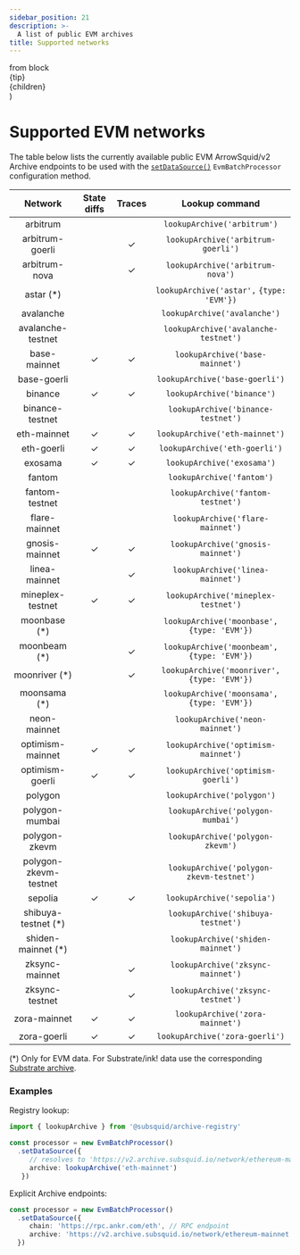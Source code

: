 ```yaml
---
sidebar_position: 21
description: >-
  A list of public EVM archives
title: Supported networks
---
```


  <div class="group relative w-max">
    <div class={`pointer-events-auto absolute -top-9 -left-8 w-max opacity-0 transition-opacity group-hover:opacity-100`} style={{backgroundColor: "#f6f8fa"}}>
      <div>from block</div>
      <div>{tip}</div>
    </div>
    <span class="underline decoration-dotted">{children}</span>
  </div>
)

# Supported EVM networks

The table below lists the currently available public EVM ArrowSquid/v2 Archive endpoints to be used with the [`setDataSource()`](/evm-indexing/configuration/initialization) `EvmBatchProcessor` configuration method.

| Network               | State diffs | Traces | Lookup command                                |
|:---------------------:|:-----------:|:------:|:---------------------------------------------:|
| arbitrum              |             |        | `lookupArchive('arbitrum')`                   |
| arbitrum-goerli       |             | ✓      | `lookupArchive('arbitrum-goerli')`            |
| arbitrum-nova         |             | ✓      | `lookupArchive('arbitrum-nova')`              |
| astar (*)             |             |        | `lookupArchive('astar',` `{type: 'EVM'})`     |
| avalanche             |             |        | `lookupArchive('avalanche')`                  |
| avalanche-testnet     |             |        | `lookupArchive('avalanche-testnet')`          |
| base-mainnet          | ✓           | ✓      | `lookupArchive('base-mainnet')`               |
| base-goerli           |             |        | `lookupArchive('base-goerli')`                |
| binance               | ✓           | ✓      | `lookupArchive('binance')`                    |
| binance-testnet       |             |        | `lookupArchive('binance-testnet')`            |
| eth-mainnet           | ✓           | ✓      | `lookupArchive('eth-mainnet')`                |
| eth-goerli            | ✓           | ✓      | `lookupArchive('eth-goerli')`                 |
| exosama               | ✓           | ✓      | `lookupArchive('exosama')`                    |
| fantom                |             |        | `lookupArchive('fantom')`                     |
| fantom-testnet        |             |        | `lookupArchive('fantom-testnet')`             |
| flare-mainnet         |             |        | `lookupArchive('flare-mainnet')`              |
| gnosis-mainnet        | ✓           | ✓      | `lookupArchive('gnosis-mainnet')`             |
| linea-mainnet         |             | ✓      | `lookupArchive('linea-mainnet')`              |
| mineplex-testnet      | ✓           | ✓      | `lookupArchive('mineplex-testnet')`           |
| moonbase (*)          |             |        | `lookupArchive('moonbase',` `{type: 'EVM'})`  |
| moonbeam (*)          |             | ✓      | `lookupArchive('moonbeam',` `{type: 'EVM'})`  |
| moonriver (*)         |             | ✓      | `lookupArchive('moonriver',` `{type: 'EVM'})` |
| moonsama (*)          |             |        | `lookupArchive('moonsama',` `{type: 'EVM'})`  |
| neon-mainnet          |             |        | `lookupArchive('neon-mainnet')`               |
| optimism-mainnet      | <FromBlockTooltip tip="105235063">✓</FromBlockTooltip> | ✓ | `lookupArchive('optimism-mainnet')` |
| optimism-goerli       | <FromBlockTooltip tip="4061224">✓</FromBlockTooltip>   | ✓ | `lookupArchive('optimism-goerli')`  |
| polygon               |             |        | `lookupArchive('polygon')`                    |
| polygon-mumbai        |             |        | `lookupArchive('polygon-mumbai')`             |
| polygon-zkevm         |             |        | `lookupArchive('polygon-zkevm')`              |
| polygon-zkevm-testnet |             |        | `lookupArchive('polygon-zkevm-testnet')`      |
| sepolia               | ✓           | ✓      | `lookupArchive('sepolia')`                    |
| shibuya-testnet (*)   |             |        | `lookupArchive('shibuya-testnet')`            |
| shiden-mainnet (*)    |             |        | `lookupArchive('shiden-mainnet')`             |
| zksync-mainnet        |             | ✓      | `lookupArchive('zksync-mainnet')`             |
| zksync-testnet        |             | ✓      | `lookupArchive('zksync-testnet')`             |
| zora-mainnet          | ✓           | ✓      | `lookupArchive('zora-mainnet')`               |
| zora-goerli           | ✓           | ✓      | `lookupArchive('zora-goerli')`                |

(*) Only for EVM data. For Substrate/ink! data use the corresponding [Substrate archive](/substrate-indexing/supported-networks).

### Examples

Registry lookup:
```typescript
import { lookupArchive } from '@subsquid/archive-registry'

const processor = new EvmBatchProcessor()
  .setDataSource({
     // resolves to 'https://v2.archive.subsquid.io/network/ethereum-mainnet'
     archive: lookupArchive('eth-mainnet')
   })
```
Explicit Archive endpoints:
```typescript
const processor = new EvmBatchProcessor()
  .setDataSource({
     chain: 'https://rpc.ankr.com/eth', // RPC endpoint
     archive: 'https://v2.archive.subsquid.io/network/ethereum-mainnet'
  })
```
